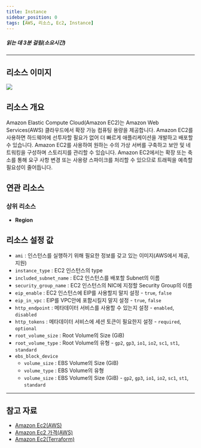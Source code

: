 ```yaml
---
title: Instance
sidebar_position: 0
tags: [AWS, 리소스, Ec2, Instance]
---
```





##### 읽는 데 3분 걸림(소요시간)

---

## 리소스 이미지

<img src={icon} />

## 리소스 개요

Amazon Elastic Compute Cloud(Amazon EC2)는 Amazon Web Services(AWS) 클라우드에서 확장 가능 컴퓨팅 용량을 제공합니다. Amazon EC2를 사용하면 하드웨어에 선투자할 필요가 없어 더 빠르게 애플리케이션을 개발하고 배포할 수 있습니다. Amazon EC2를 사용하여 원하는 수의 가상 서버를 구축하고 보안 및 네트워킹을 구성하며 스토리지를 관리할 수 있습니다. Amazon EC2에서는 확장 또는 축소를 통해 요구 사항 변경 또는 사용량 스파이크를 처리할 수 있으므로 트래픽을 예측할 필요성이 줄어듭니다.

## 연관 리소스

### 상위 리소스

-   **Region**

## 리소스 설정 값

-   `ami` : 인스턴스를 실행하기 위해 필요한 정보를 갖고 있는 이미지(AWS에서 제공, 지원)
-   `instance_type` : EC2 인스턴스의 type
-   `included_subnet_name` : EC2 인스턴스를 배포할 Subnet의 이름
-   `security_group_name` : EC2 인스턴스의 NIC에 지정할 Security Group의 이름
-   `eip_enable` : EC2 인스턴스에 EIP를 사용할지 말지 설정 - `true`, `false`
-   `eip_in_vpc` : EIP를 VPC안에 포함시킬지 말지 설정 - `true`, `false`
-   `http_endpoint` : 메타데이터 서비스를 사용할 수 있는지 설정 - `enabled`, `disabled`
-   `http_tokens` : 메타데이터 서비스에 세션 토큰이 필요한지 설정 - `required`, `optional`
-   `root_volume_size` : Root Volume의 Size (GiB)
-   `root_volume_type` : Root Volume의 유형 - `gp2`, `gp3`, `io1`, `io2`, `sc1`, `st1`, `standard`
-   `ebs_block_device`
    -   `volume_size` : EBS Volume의 Size (GiB)
    -   `volume_type` : EBS Volume의 유형
    -   `volume_size` : EBS Volume의 Size (GiB) - `gp2`, `gp3`, `io1`, `io2`, `sc1`, `st1`, `standard`

---

## 참고 자료

-   [Amazon Ec2(AWS)](https://docs.aws.amazon.com/ko_kr/AWSEC2/latest/UserGuide/concepts.html)
-   [Amazon Ec2 가격(AWS)](https://aws.amazon.com/ko/ec2/pricing/)
-   [Amazon Ec2(Terraform)](https://registry.terraform.io/providers/hashicorp/aws/latest/docs/resources/ebs_default_kms_key)
